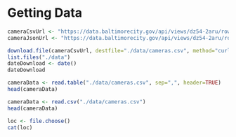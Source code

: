 # Getting Data

```r
cameraCsvUrl <- "https://data.baltimorecity.gov/api/views/dz54-2aru/rows.csv?accessType=DOWNLOAD"
cameraJsonUrl <- "https://data.baltimorecity.gov/api/views/dz54-2aru/rows.json?accessType=DOWNLOAD"
```

```r
download.file(cameraCsvUrl, destfile="./data/cameras.csv", method="curl")
list.files("./data")
dateDownload <- date()
dateDownload
```

```r
cameraData <- read.table("./data/cameras.csv", sep=",", header=TRUE)
head(cameraData)
```

```r
cameraData <- read.csv("./data/cameras.csv")
head(cameraData)
```

```r
loc <- file.choose()
cat(loc)
```